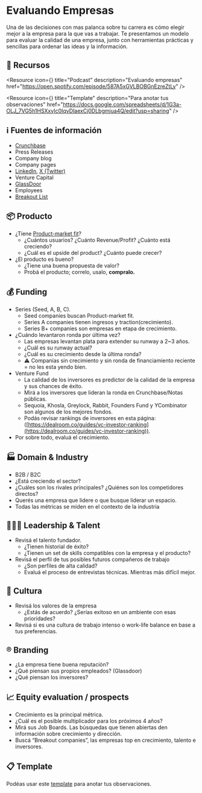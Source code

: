 
# Evaluando Empresas

Una de las decisiones con mas palanca sobre tu carrera es cómo elegir mejor a la empresa para la que vas a trabajar. Te presentamos un modelo para evaluar la calidad de una empresa, junto con herramientas prácticas y sencillas para ordenar las ideas y la información.

<IREmbed src="https://www.youtube.com/embed/xHFIokj_y9A?si=H9EZtvS_YqCfgLu0"/>

## 🔗 Recursos

<Resource
icon={<LinkIcon className="color-4"/>}
title="Podcast"
description="Evaluando empresas"
href="https://open.spotify.com/episode/587A5xGVLBOBGnEzreZtLy"
/>

<Resource
icon={<LinkIcon className="color-4"/>}
title="Template"
description="Para anotar tus observaciones"
href="https://docs.google.com/spreadsheets/d/1G3a-OLJ_7VG5h1HSXxyIc0IqvDlaexCj0DLbgmjua4Q/edit?usp=sharing"
/>

## ℹ️ Fuentes de información

- [Crunchbase](https://www.crunchbase.com/)
- Press Releases
- Company blog
- Company pages
- [LinkedIn](https://www.linkedin.com/), [X (Twitter)](https://x.com)
- Venture Capital
- [GlassDoor](https://www.glassdoor.com/)
- Employees
- [Breakout List](https://www.breakoutlist.com/)

## 📦 Producto

- ¿Tiene [Product-market fit](https://www.ycombinator.com/library/5z-the-real-product-market-fit)?
    - ¿Cuántos usuarios? ¿Cuánto Revenue/Profit? ¿Cuánto está creciendo?
    - ¿Cuál es el upside del product? ¿Cuánto puede crecer?
- ¿El producto es bueno?
    - ¿Tiene una buena propuesta de valor?
    - Probá el producto; correlo, usalo, **compralo.**
    

## 💰 Funding

- Series (Seed, A, B, C).
    - Seed companies buscan Product-market fit.
    - Series A companies tienen ingresos y traction(crecimiento).
    - Series B+ companies son empresas en etapa de crecimiento.
- ¿Cuándo levantaron ronda por última vez?
    - Las empresas levantan plata para extender su runway a 2~3 años.
    - ¿Cuál es su runway actual?
    - ¿Cuál es su crecimiento desde la última ronda?
    - ⚠️ Companías sin crecimiento y sin ronda de financiamiento reciente = no les esta yendo bien.
- Venture Fund
    - La calidad de los inversores es predictor de la calidad de la empresa y sus chances de éxito.
    - Mirá a los inversores que lideran la ronda en Crunchbase/Notas públicas.
    - Sequoia, Khosla, Greylock, Rabbit, Founders Fund y YCombinator son algunos de los mejores fondos.
    - Podás revisar rankings de inversores en esta página: ([https://dealroom.co/guides/vc-investor-ranking](https://dealroom.co/guides/vc-investor-ranking)).
- Por sobre todo, evaluá el crecimiento.

## 🏭 Domain & Industry

- B2B / B2C
- ¿Está creciendo el sector?
- ¿Cuáles son los rivales principales? ¿Quiénes son los competidores directos?
- Querés una empresa que lidere o que busque liderar un espacio.
- Todas las métricas se miden en el contexto de la industria

## 🦸🏻‍♂️ Leadership & Talent

- Revisá el talento fundador.
    - ¿Tienen historial de éxito?
    - ¿Tienen un set de skills compatibles con la empresa y el producto?
- Revisá el perfil de tus posibles futuros compañeros de trabajo
    - ¿Son perfiles de alta calidad?
    - Evaluá el proceso de entrevistas técnicas. Mientras más difīcil mejor.

## 👥 Cultura

- Revisá los valores de la empresa
    - ¿Estás de acuerdo? ¿Serías exitoso en un ambiente con esas prioridades?
- Revisá si es una cultura de trabajo intenso o work-life balance en base a tus preferencias.

## ®️ Branding

- ¿La empresa tiene buena reputación?
- ¿Qué piensan sus propios empleados? (Glassdoor)
- ¿Qué piensan los inversores?

## 📈 Equity evaluation / prospects

- Crecimiento es la principal métrica.
- ¿Cuál es el posible multiplicador para los próximos 4 años?
- Mirá sus Job Boards. Las búsquedas que tienen abiertas den información sobre crecimiento y dirección.
- Buscá “Breakout companies”, las empresas top en crecimiento, talento e inversores.

## 📋 Template

Podéas usar este [template](https://docs.google.com/spreadsheets/d/1G3a-OLJ_7VG5h1HSXxyIc0IqvDlaexCj0DLbgmjua4Q/edit?usp=sharing) para anotar tus observaciones.
